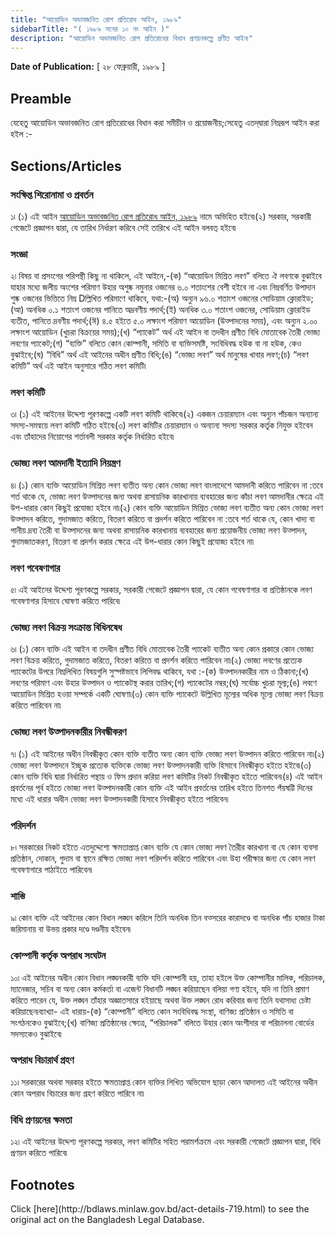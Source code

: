 ```yaml
---
title: "আয়োডিন অভাবজনিত রোগ প্রতিরোধ আইন, ১৯৮৯"
sidebarTitle: "( ১৯৮৯ সনের ১০ নং আইন )"
description: "আয়োডিন অভাবজনিত রোগ প্রতিরোধের বিধান প্রণয়নকল্পে প্রণীত আইন৷"
---
```


**Date of Publication:** [ ২৮ ফেব্রুয়ারী, ১৯৮৯ ]

## Preamble

যেহেতু আয়োডিন অভাবজনিত রোগ প্রতিরোধের বিধান করা সমীচীন ও প্রয়োজনীয়;সেহেতু এতদ্‌দ্বারা নিম্নরূপ আইন করা হইল :-

## Sections/Articles

### সংক্ষিপ্ত শিরোনামা ও প্রবর্তন

১৷ (১) এই আইন [আয়োডিন অভাবজনিত রোগ প্রতিরোধ আইন, ১৯৮৯](/laws/volume-27/act-719 "আয়োডিন অভাবজনিত রোগ প্রতিরোধ আইন, ১৯৮৯") নামে অভিহিত হইবে৷(২) সরকার, সরকারী গেজেটে প্রজ্ঞাপন দ্বারা, যে তারিখ নির্ধারণ করিবে সেই তারিখে এই আইন বলবত্ হইবে৷

### সংজ্ঞা

২৷ বিষয় বা প্রসংগের পরিপন্থী কিছু না থাকিলে, এই আইনে,-(ক) “আয়োডিন মিশ্রিত লবণ” বলিতে ঐ লবণকে বুঝাইবে যাহার মধ্যে জলীয় অংশের পরিমাণ উহার অশুষ্ক নমুনার ওজনের ৬.০ শতাংশের বেশী হইবে না এবং নিম্নবর্ণিত উপাদান শুষ্ক ওজনের ভিত্তিতে নিম্ন Dল্লিখিত পরিমাণে থাকিবে, যথা:-(অ) অন্যুন ৯৬.০ শতাংশ ওজনের সোডিয়াম ক্লোরাইড;(আ) অনধিক ০.১ শতাংশ ওজনের পানিতে অদ্রবণীয় পদার্থ;(ই) অনধিক ৩.০ শতাংশ ওজনের, সোডিয়াম ক্লোরাইড ব্যতীত, পানিতে দ্রবণীয় পদার্থ;(ঈ) ৪.৫ হইতে ৫.০ লক্ষাংশ পরিমাণ আয়োডিন (উত্পাদনের সময়), এবং অন্যুন ২.০০ লক্ষাংশ আয়োডিন (খুচরা বিক্রয়ের সময়);(খ) “প্যাকেট” অর্থ এই আইন বা তদধীন প্রণীত বিধি মোতাবেক তৈরী ভোজ্য লবণের প্যাকেট;(গ) “ব্যক্তি” বলিতে কোন কোম্পানী, সমিতি বা ব্যক্তিসমষ্টি, সংবিধিবদ্ধ হউক বা না হউক, কেও বুঝাইবে;(ঘ) “বিধি” অর্থ এই আইনের অধীন প্রণীত বিধি;(ঙ) “ভোজ্য লবণ” অর্থ মানুষের খাবার লবণ;(চ) “লবণ কমিটি” অর্থ এই আইন অনুসারে গঠিত লবণ কমিটি৷

### লবণ কমিটি

৩৷ (১) এই আইনের উদ্দেশ্য পূরণকল্পে একটি লবণ কমিটি থাকিবে৷(২) একজন চেয়ারম্যান এবং অন্যুন পাঁচজন অন্যান্য সদস্য-সমন্বয়ে লবণ কমিটি গঠিত হইবে৷(৩) লবণ কমিটির চেয়ারম্যান ও অন্যান্য সদস্য সরকার কর্তৃক নিযুক্ত হইবেন এবং তাঁহাদের নিয়োগের শর্তাবলী সরকার কর্তৃক নির্ধারিত হইবে৷

### ভোজ্য লবণ আমদানী ইত্যাদি নিয়ন্ত্রণ

৪৷ (১) কোন ব্যক্তি আয়োডিন মিশ্রিত লবণ ব্যতীত অন্য কোন ভোজ্য লবণ বাংলাদেশে আমদানী করিতে পারিবেন না :তবে শর্ত থাকে যে, ভোজ্য লবণ উত্পাদনের জন্য অথবা রাসায়নিক কারখানায় ব্যবহারের জন্য কাঁচা লবণ আমদানীর ক্ষেত্রে এই উপ-ধারার কোন কিছুই প্রযোজ্য হইবে না৷(২) কোন ব্যক্তি আয়োডিন মিশ্রিত ভোজ্য লবণ ব্যতীত অন্য কোন ভোজ্য লবণ উত্পাদন করিতে, গুদামজাত করিতে, বিতরণ করিতে বা প্রদর্শন করিতে পারিবেন না :তবে শর্ত থাকে যে, কোন খাদ্য বা পানীয় দ্রব্য তৈরী বা উত্পাদনের জন্য অথবা রাসায়নিক কারখানায় ব্যবহারের জন্য প্রয়োজনীয় ভোজ্য লবণ উত্পাদন, গুদামজাতকরণ, বিতরণ বা প্রদর্শন করার ক্ষেত্রে এই উপ-ধারার কোন কিছুই প্রযোজ্য হইবে না৷

### লবণ গবেষণাগার

৫৷ এই আইনের উদ্দেশ্য পূরণকল্পে সরকার, সরকারী গেজেটে প্রজ্ঞাপন দ্বারা, যে কোন গবেষণাগার বা প্রতিষ্ঠানকে লবণ গবেষণাগার হিসাবে ঘোষণা করিতে পারিবে৷

### ভোজ্য লবণ বিক্রয় সংক্রান্ত বিধিনষেধ

৬৷ (১) কোন ব্যক্তি এই আইন বা তদধীন প্রণীত বিধি মোতাবেক তৈরী প্যাকেট ব্যতীত অন্য কোন প্রকারে কোন ভোজ্য লবণ বিক্রয় করিতে, গুদামজাত করিতে, বিতরণ করিতে বা প্রদর্শন করিতে পারিবেন না৷(২) ভোজ্য লবণের প্রত্যেক প্যাকেটের উপরে নিম্নলিখিত বিষয়গুলি সুস্পষ্টভাবে লিপিবদ্ধ থাকিবে, যথা :-(ক) উত্পাদনকারীর নাম ও ঠিকানা;(খ) লবণের পরিমাণ এবং উহার উত্পাদন ও প্যাকেটস্থ করার তারিখ;(গ) প্যাকেটের নম্বর;(ঘ) সর্বোচ্চ খুচরা মূল্য;(ঙ) লবণে আয়োডিন মিশ্রিত হওয়া সম্পর্কে একটি ঘোষণা৷(৩) কোন ব্যক্তি প্যাকেটে উল্লিখিত মূল্যের অধিক মূল্যে ভোজ্য লবণ বিক্রয় করিতে পারিবেন না৷

### ভোজ্য লবণ উত্পাদনকারীর নিবন্ধীকরণ

৭৷ (১) এই আইনের অধীন নিবন্ধীকৃত কোন ব্যক্তি ব্যতীত অন্য কোন ব্যক্তি ভোজ্য লবণ উত্পাদন করিতে পারিবেন না৷(২) ভোজ্য লবণ উত্পাদনে ইচ্ছুক প্রত্যেক ব্যক্তিকে ভোজ্য লবণ উত্পাদনকারী ব্যক্তি হিসাবে নিবন্ধীকৃত হইতে হইবে৷(৩) কোন ব্যক্তি বিধি দ্বারা নির্ধারিত পন্থায় ও ফিস প্রদান করিয়া লবণ কমিটির নিকট নিবন্ধীকৃত হইতে পারিবেন৷(৪) এই আইন প্রবর্তনের পূর্ব হইতে ভোজ্য লবণ উত্পাদনকারী কোন ব্যক্তি এই আইন প্রবর্তনের তারিখ হইতে তিনশত পঁয়ষট্টি দিনের মধ্যে এই ধারার অধীন ভোজ্য লবণ উত্পাদনকারী হিসাবে নিবন্ধীকৃত হইতে পারিবেন৷

### পরিদর্শন

৮৷ সরকারের নিকট হইতে এতদুদ্দেশ্যে ক্ষমতাপ্রাপ্ত কোন ব্যক্তি যে কোন ভোজ্য লবণ তৈরীর কারখানা বা যে কোন ব্যবসা প্রতিষ্ঠান, দোকান, গুদাম বা স্থানে রক্ষিত ভোজ্য লবণ পরিদর্শন করিতে পারিবেন এবং উহা পরীক্ষার জন্য যে কোন লবণ গবেষণাগারে পাঠাইতে পারিবেন৷

### শাস্তি

৯৷ কোন ব্যক্তি এই আইনের কোন বিধান লঙ্ঘন করিলে তিনি অনধিক তিন বত্সরের কারাদণ্ডে বা অনধিক পাঁচ হাজার টাকা জরিমানায় বা উভয় প্রকার দণ্ডে দণ্ডনীয় হইবেন৷

### কোম্পানী কর্তৃক অপরাধ সংঘটন

১০৷ এই আইনের অধীন কোন বিধান লঙ্ঘনকারী ব্যক্তি যদি কোম্পানী হয়, তাহা হইলে উক্ত কোম্পানীর মালিক, পরিচালক, ম্যানেজার, সচিব বা অন্য কোন কর্মকর্তা বা এজেন্ট বিধানটি লঙ্ঘন করিয়াছেন বলিয়া গণ্য হইবে, যদি না তিনি প্রমাণ করিতে পারেন যে, উক্ত লঙ্ঘন তাঁহার অজ্ঞাতসারে হইয়াছে অথবা উক্ত লঙ্ঘন রোধ করিবার জন্য তিনি যথাসাধ্য চেষ্টা করিয়াছেন৷ব্যাখ্যা- এই ধারায়-(ক) “কোম্পানী” বলিতে কোন সংবিধিবদ্ধ সংস্থা, বাণিজ্য প্রতিষ্ঠান ও সমিতি বা সংগঠনকেও বুঝাইবে;(খ) বাণিজ্য প্রতিষ্ঠানের ক্ষেত্রে, “পরিচালক” বলিতে উহার কোন অংশীদার বা পরিচালনা বোর্ডের সদস্যকেও বুঝাইবে৷

### অপরাধ বিচারার্থ গ্রহণ

১১৷ সরকারের অথবা সরকার হইতে ক্ষমতাপ্রাপ্ত কোন ব্যক্তির লিখিত অভিযোগ ছাড়া কোন আদালত এই আইনের অধীন কোন অপরাধ বিচারের জন্য গ্রহণ করিতে পারিবে না৷

### বিধি প্রণয়নের ক্ষমতা

১২৷ এই আইনের উদ্দেশ্য পূরণকল্পে সরকার, লবণ কমিটির সহিত পরামর্শক্রমে এবং সরকারী গেজেটে প্রজ্ঞাপন দ্বারা, বিধি প্রণয়ন করিতে পারিবে৷

## Footnotes

<Note>
  Click [here](http://bdlaws.minlaw.gov.bd/act-details-719.html) to see the original act on the Bangladesh Legal Database.
</Note>
